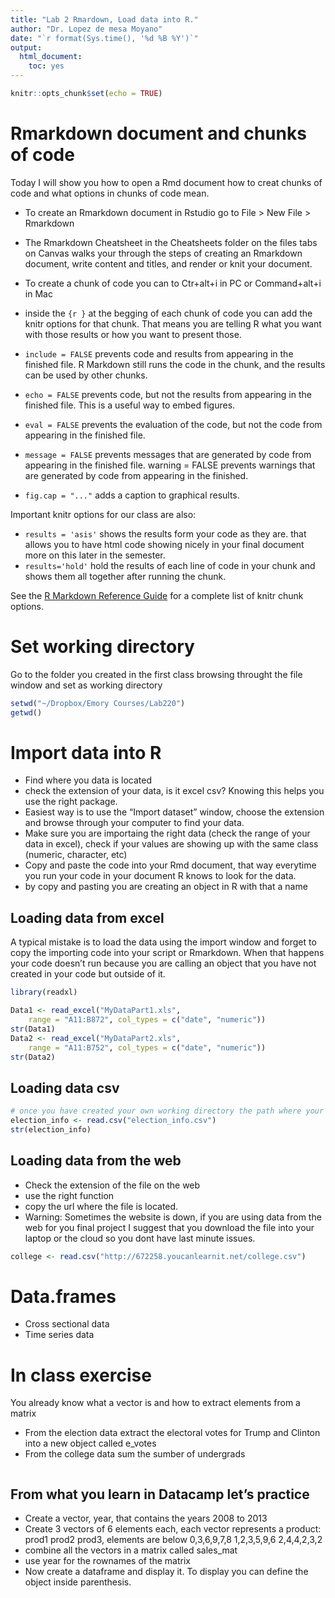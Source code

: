 ```yaml
---
title: "Lab 2 Rmardown, Load data into R."
author: "Dr. Lopez de mesa Moyano"
date: "`r format(Sys.time(), '%d %B %Y')`"
output: 
  html_document: 
    toc: yes
---
```


```r
knitr::opts_chunk$set(echo = TRUE)

```

# Rmarkdown document and chunks of code  

Today I will show you how to open a Rmd document how to creat chunks of code and what options in chunks of code mean. 

* To create an Rmarkdown document in Rstudio go to File > New File > Rmarkdown 
* The Rmarkdown Cheatsheet in the Cheatsheets folder on the files tabs on Canvas walks your through the steps of creating an Rmarkdown document, write content and titles, and render or knit your document. 

* To create a chunk of code you can to Ctr+alt+i in PC or Command+alt+i in Mac
* inside the `{r }` at the begging of each chunk of code you can add the knitr options for that chunk. That means you are telling R what you want with those results or how you want to present those. 

 - `include = FALSE` prevents code and results from appearing in the finished file. R Markdown still runs the code in the chunk, and the results can be used by other chunks.
 - `echo = FALSE` prevents code, but not the results from appearing in the finished file. This is a useful way to embed figures.
  - `eval = FALSE` prevents the evaluation of the code, but not the code from appearing in the finished file. 
 - `message = FALSE` prevents messages that are generated by code from appearing in the finished file.
warning = FALSE prevents warnings that are generated by code from appearing in the finished.
 - `fig.cap = "..."` adds a caption to graphical results.

Important knitr options for our class are also: 

 - `results = 'asis'` shows the results form your code as they are. that allows you to have html code showing nicely in your final document more on this later in the semester. 
 - `results='hold'` hold the results of each line of code in your chunk and shows them all together after running the chunk. 

See the [R Markdown Reference Guide](https://www.rstudio.com/wp-content/uploads/2015/03/rmarkdown-reference.pdf)  for a complete list of knitr chunk options.


# Set working directory

Go to the folder you created in the first class browsing throught the file window and set as working directory

```r
setwd("~/Dropbox/Emory Courses/Lab220")
getwd()
```

# Import data into R 

* Find where you data is located 
* check the extension of your data, is it excel csv? Knowing this helps you use the right package. 
* Easiest way is to use the "Import dataset" window, choose the extension and browse through your computer to find your data. 
* Make sure you are importaing the right data (check the range of your data in excel), check if your values are showing up with the same class (numeric, character, etc)
* Copy and paste the code into your Rmd document, that way everytime you run your code in your document R knows to look for the data.
* by copy and pasting you are creating an object in R with that a name 


## Loading data from excel 

A typical mistake is to load the data using the import window and forget to copy the importing code into your script or Rmarkdown. When that happens your code doesn't run because you are calling an object that you have not created in your code but outside of it. 

```r
library(readxl)

Data1 <- read_excel("MyDataPart1.xls", 
    range = "A11:B872", col_types = c("date", "numeric"))
str(Data1)
Data2 <- read_excel("MyDataPart2.xls", 
    range = "A11:B752", col_types = c("date", "numeric"))
str(Data2)
```

## Loading data csv 
```r
# once you have created your own working directory the path where your files are is shorter
election_info <- read.csv("election_info.csv")
str(election_info)

```

## Loading data from the web 

* Check the extension of the file on the web 
* use the right function 
* copy the url where the file is located. 
* Warning: Sometimes the website is down, if you are using data from the web for you final project I suggest that you download the file into your laptop or the cloud so you dont have last minute issues. 
```r
college <- read.csv("http://672258.youcanlearnit.net/college.csv")
```


# Data.frames 

* Cross sectional data 
* Time series data

# In class exercise 

You already know what a vector is and how to extract elements from a matrix 

* From the election data extract the electoral votes for Trump and Clinton into a new object called e_votes
* From the college data sum the sumber of undergrads 
```r

```

## From what you learn in Datacamp let's practice 

* Create a vector, year, that contains the years 2008 to 2013 
* Create 3 vectors of 6 elements each, each vector represents a product: prod1 prod2 prod3, elements are below
0,3,6,9,7,8
1,2,3,5,9,6
2,4,4,2,3,2
* combine all the vectors in a matrix called sales_mat
* use year for the rownames of the matrix
* Now create a dataframe and display it. To display you can define the object inside parenthesis. 


```r

```



